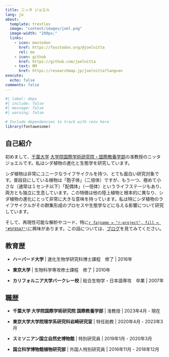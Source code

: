 ```yaml
---
title: ニッタ ジョエル
lang: ja
about:
  template: trestles
  image: "content/images/joel.png"
  image-width: "200px;"
  links:
    - icon: mastodon
      href: https://fosstodon.org/@joelnitta
      rel: me
    - icon: github
      href: https://github.com/joelnitta
    - text: RM
      href: https://researchmap.jp/joelnitta?lang=en
execute:
  echo: false
comments: false
---
```


```r
#| label: deps
#| include: false
#| message: false
#| warning: false

# Include dependencies to track with renv here
library(fontawesome)
```

:::{.column-body-outset}

## 自己紹介

初めまして、[千葉大学](https://www.chiba-u.ac.jp/) [大学院国際学術研究院・国際教養学部](https://www.las.chiba-u.jp/)の准教授のニッタ ジョエルです。私はシダ植物の進化と生態学を研究しています。

シダ植物は非常にユニークなライフサイクルを持つ、とても面白い研究対象です。普段目にしている植物は「胞子体」（二倍体）ですが、もう一つ、極めて小さな（通常は１センチ以下）「配偶体」（一倍体）というライフステージもあり、両方とも独立に生息しています。この特徴は他の陸上植物と根本的に異なり、シダ植物の進化にとって非常に大きな意味を持っています。私は特にシダ植物のライフサイクルがその群集形成のプロセスや生態学などに与える影響について研究しています。

そして、再現性可能な解析やコード、特に[`r fa(name = "r-project", fill = "#5F85A7")`](https://www.r-project.org/)に興味があります。この話については、[ブログ](blog.ja.html)を見てみてください。

## 教育歴

- **ハーバード大学** | 進化生物学研究科博士課程　修了 | 2016年

- **東京大学** | 生物科学専攻修士課程　修了 | 2010年

- **カリフォルニア大学バークレー校** | 総合生物学・日本語専攻　卒業 | 2007年

## 職歴

- **千葉大学 大学院国際学術研究院 国際教養学部** | 准教授 | 2023年4月 - 現在

- **東京大学大学院理学系研究科岩崎研究室** | 特任助教 | 2020年4月 - 2023年3月

- **スミソニアン国立自然史博物館** | 特別研究員 | 2019年1月 - 2020年3月

- **国立科学博物館植物研究部** | 外国人特別研究員 | 2016年11月 - 2018年12月

:::
